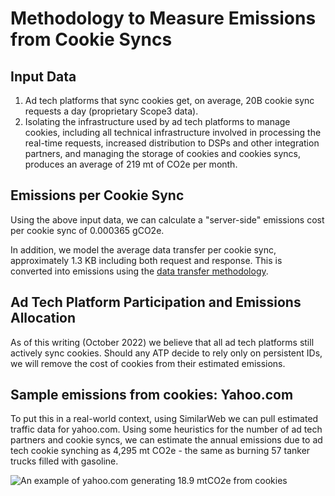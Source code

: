 # Methodology to Measure Emissions from Cookie Syncs

## Input Data

1. Ad tech platforms that sync cookies get, on average, 20B cookie sync requests a day (proprietary Scope3 data).
2. Isolating the infrastructure used by ad tech platforms to manage cookies, including all technical infrastructure involved in processing the real-time requests, increased distribution to DSPs and other integration partners, and managing the storage of cookies and cookies syncs, produces an average of 219 mt of CO2e per month.

## Emissions per Cookie Sync

Using the above input data, we can calculate a "server-side" emissions cost per cookie sync of 0.000365 gCO2e.

In addition, we model the average data transfer per cookie sync, approximately 1.3 KB including both request and response. This is converted into emissions using the [data transfer methodology](./data_transfer).

## Ad Tech Platform Participation and Emissions Allocation

As of this writing (October 2022) we believe that all ad tech platforms still actively sync cookies. Should any ATP decide to rely only on persistent IDs, we will remove the cost of cookies from their estimated emissions.

## Sample emissions from cookies: Yahoo.com

To put this in a real-world context, using SimilarWeb we can pull estimated traffic data for yahoo.com. Using some heuristics for the number of ad tech partners and cookie syncs, we can estimate the annual emissions due to ad tech cookie synching as 4,295 mt CO2e - the same as burning 57 tanker trucks filled with gasoline.

![An example of yahoo.com generating 18.9 mtCO2e from cookies](images/web_cookies.png)
